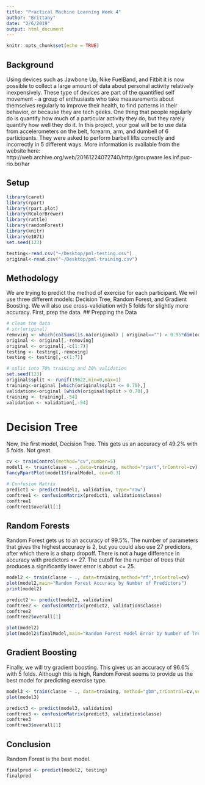 ```yaml
---
title: "Practical Machine Learning Week 4"
author: "Brittany"
date: "2/6/2019"
output: html_document
---
```

```r
knitr::opts_chunk$set(echo = TRUE)
```

## Background

Using devices such as Jawbone Up, Nike FuelBand, and Fitbit it is now possible to collect a large amount of data about personal activity relatively inexpensively. These type of devices are part of the quantified self movement - a group of enthusiasts who take measurements about themselves regularly to improve their health, to find patterns in their behavior, or because they are tech geeks. One thing that people regularly do is quantify how much of a particular activity they do, but they rarely quantify how well they do it. In this project, your goal will be to use data from accelerometers on the belt, forearm, arm, and dumbell of 6 participants. They were asked to perform barbell lifts correctly and incorrectly in 5 different ways. More information is available from the website here: http://web.archive.org/web/20161224072740/http:/groupware.les.inf.puc-rio.br/har

## Setup

```r
library(caret)
library(rpart)
library(rpart.plot)
library(RColorBrewer)
library(rattle)
library(randomForest)
library(knitr)
library(e1071)
set.seed(123)

testing<-read.csv("~/Desktop/pml-testing.csv")
original<-read.csv("~/Desktop/pml-training.csv")
```
## Methodology
We are trying to predict the method of exercise for each participant. We will use three different models: Decision Tree, Random Forest, and Gradient Boosting. We will also use cross-validiation with 5 folds for slightly more accuracy. First, prep the data.
## Prepping the Data
```r
# clean the data
# str(original)
removing <- which(colSums(is.na(original) | original=="") > 0.95*dim(original)[1])
original <- original[,-removing]
original <- original[,-c(1:7)]
testing <- testing[,-removing]
testing <- testing[,-c(1:7)]

# split into 70% training and 30% validation
set.seed(123)
original$split <- runif(19622,min=0,max=1)
training<-original [which(original$split <= 0.70),]
validation<-original [which(original$split > 0.70),]
training <- training[,-54]
validation <- validation[,-54]
```

# Decision Tree
Now, the first model, Decision Tree. This gets us an accuracy of 49.2% with 5 folds. Not great.
```r
cv <- trainControl(method="cv",number=5)
model1 <- train(classe ~ .,data=training, method="rpart",trControl=cv)
fancyRpartPlot(model1$finalModel, cex=0.3)

# Confusion Matrix
predict1 <- predict(model1, validation, type="raw")
conftree1 <- confusionMatrix(predict1, validation$classe)
conftree1
conftree1$overall[1]
```

## Random Forests
Random Forest gets us to an accuracy of 99.5%. The number of parameters that gives the highest accuracy is 2, but you could also use 27 predictors, after which there is a sharp dropoff. There is not a huge difference in accuracy with predictors <= 27. The cutoff for the number of trees that produces a significantly lower error is about <= 25. 

```r
model2 <- train(classe ~ ., data=training,method="rf",trControl=cv)
plot(model2,main="Random Forest Accuracy by Number of Predictors")
print(model2)

predict2 <- predict(model2, validation)
conftree2 <- confusionMatrix(predict2, validation$classe)
conftree2
conftree2$overall[1]

plot(model2)
plot(model2$finalModel,main="Random Forest Model Error by Number of Trees")
```

## Gradient Boosting
Finally, we will try gradient boosting. This gives us an accuracy of 96.6% with 5 folds. Although this is high, Random Forest seems to provide us the best model for predicting exercise type. 
```r
model3 <- train(classe ~ ., data=training, method="gbm",trControl=cv,verbose=FALSE)
plot(model3)

predict3 <- predict(model3, validation)
conftree3 <- confusionMatrix(predict3, validation$classe)
conftree3
conftree3$overall[1]
```

## Conclusion
Random Forest is the best model.
```r
finalpred <- predict(model2, testing)
finalpred
```